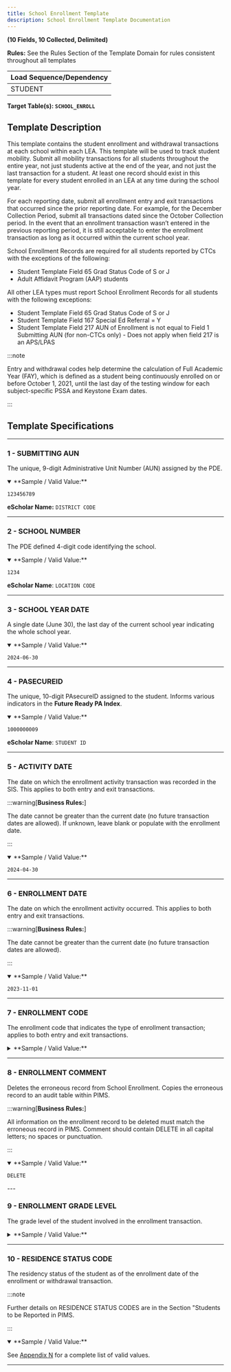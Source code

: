 ```yaml
---
title: School Enrollment Template
description: School Enrollment Template Documentation
---
```



**(10 Fields, 10 Collected, Delimited)**

**Rules:** See the Rules Section of the Template Domain for rules consistent throughout all templates

| **Load Sequence/Dependency** |
|------------------------------|
| STUDENT                      |


**Target Table(s): `SCHOOL_ENROLL`**

## Template Description

This template contains the student enrollment and withdrawal transactions at each school within each LEA. This template will be used to track student mobility. Submit all mobility transactions for all students throughout the entire year, not just students active at the end of the year, and not just the last transaction for a student. At least one record should exist in this template for every student enrolled in an LEA at any time during the school year.

For each reporting date, submit all enrollment entry and exit transactions that occurred since the prior reporting date. For example, for the December Collection Period, submit all transactions dated since the October Collection period. In the event that an enrollment transaction wasn’t entered in the previous reporting period, it is still acceptable to enter the enrollment transaction as long as it occurred within the current school year.

School Enrollment Records are required for all students reported by CTCs with the exceptions of the following:

-   Student Template Field 65 Grad Status Code of S or J
-   Adult Affidavit Program (AAP) students

All other LEA types must report School Enrollment Records for all students with the following exceptions:

-   Student Template Field 65 Grad Status Code of S or J
-   Student Template Field 167 Special Ed Referral = Y
-   Student Template Field 217 AUN of Enrollment is not equal to Field 1 Submitting AUN (for non-CTCs only) - Does not apply when field 217 is an APS/LPAS

:::note

Entry and withdrawal codes help determine the calculation of Full Academic Year (FAY), which is defined as a student being continuously enrolled on or before October 1, 2021, until the last day of the testing window for each subject-specific PSSA and Keystone Exam dates.

:::

## Template Specifications

---
### 1 - SUBMITTING AUN
<p><Badge color="required" /> <Badge color="key" /> <Badge length={9} /></p>


The unique, 9-digit Administrative Unit Number (AUN) assigned by the PDE.

<details open>
  <summary>**Sample / Valid Value:**</summary>

`123456789`

</details>

**eScholar Name:** `DISTRICT CODE`

---

### 2 - SCHOOL NUMBER
<p><Badge color="required" /> <Badge color="key" /> <Badge length={4} /></p>

The PDE defined 4-digit code identifying the school.

<details open>
  <summary>**Sample / Valid Value:**</summary>

`1234`

</details>

**eScholar Name**: `LOCATION CODE`

---

### 3 - SCHOOL YEAR DATE
<p><Badge color="required" /> <Badge color="key" /> <Badge length={10} /></p>

A single date (June 30), the last day of the current school year indicating the whole school year.

<details open>
  <summary>**Sample / Valid Value:**</summary>

`2024-06-30`

</details>

---

### 4 - PASECUREID
<p><Badge color="required" /> <Badge color="key" /> <Badge length={10} /></p>

The unique, 10-digit PAsecureID assigned to the student. Informs various indicators in the **Future Ready PA Index**.

<details open>
  <summary>**Sample / Valid Value:**</summary>

`1000000009`

</details>

**eScholar Name**: `STUDENT ID`

---

### 5 - ACTIVITY DATE
<p><Badge color="optional" /> <Badge color="updateable" /> <Badge length={10} /></p>

The date on which the enrollment activity transaction was recorded in the SIS. This applies to both entry and exit transactions.


:::warning[**Business Rules:**]

The date cannot be greater than the current date (no future transaction dates are allowed). If unknown, leave blank or populate with the enrollment date.

:::

<details open>
  <summary>**Sample / Valid Value:**</summary>

`2024-04-30`

</details>

---

### 6 - ENROLLMENT DATE
<p><Badge color="required" /> <Badge color="key" /> <Badge length={10} /></p>

The date on which the enrollment activity occurred. This applies to both entry and exit transactions.

:::warning[**Business Rules:**]

The date cannot be greater than the current date (no future transaction dates are allowed).

:::

<details open>
  <summary>**Sample / Valid Value:**</summary>

`2023-11-01`

</details>

---

### 7 - ENROLLMENT CODE
<p><Badge color="required" /> <Badge color="key" /> <Badge length={4} /></p>

The enrollment code that indicates the type of enrollment transaction; applies to both entry and exit transactions.

<details>
  <summary>**Sample / Valid Value:**</summary>

#### School Entry and Withdrawal Codes

| Code | Description                                                                                                                                                                                                                                                                                                                                                                                                                                                                                                                                                                                                                                                                                                                                                                                                                                                                                                                                                                                                                                                                                                                                                                                             | Matching Student Template \> Grad Status Code | Matching Special Ed Snapshot Template \> Exit Code                                                               |
|------|---------------------------------------------------------------------------------------------------------------------------------------------------------------------------------------------------------------------------------------------------------------------------------------------------------------------------------------------------------------------------------------------------------------------------------------------------------------------------------------------------------------------------------------------------------------------------------------------------------------------------------------------------------------------------------------------------------------------------------------------------------------------------------------------------------------------------------------------------------------------------------------------------------------------------------------------------------------------------------------------------------------------------------------------------------------------------------------------------------------------------------------------------------------------------------------------------------|-----------------------------------------------|------------------------------------------------------------------------------------------------------------------|
| `E01 ` | Entry: Student enrolled in a non-career and technical education (CTE) local education agency (LEA), or re-enters the LEA after being enrolled in a different LEA.                                                                                                                                                                                                                                                                                                                                                                                                                                                                                                                                                                                                                                                                                                                                                                                                                                                                                                                                                                                                                                       | N/A                                           | N/A                                                                                                              |
| `E05 ` | Entry: Student enters a part or full time CTC program that does not provide primary academics at a comprehensive or occupational CTC (CTC only). Can only be used by a CTC. All other LEAs record an E01 for the student.                                                                                                                                                                                                                                                                                                                                                                                                                                                                                                                                                                                                                                                                                                                                                                                                                                                                                                                                                                               | N/A                                           | N/A                                                                                                              |
| `E06 ` | Entry: Student enters a part or full time CTC program that provides primary academics at a comprehensive or occupational CTC (CTC only). Can **only** be used by a CTC. All other LEAs record an E01 for the student.                                                                                                                                                                                                                                                                                                                                                                                                                                                                                                                                                                                                                                                                                                                                                                                                                                                                                                                                                                                   | N/A                                           | N/A                                                                                                              |
| `R11 ` | Reentry: Student reenters same school/location within the same LEA. To be used after WD11 only for change to program, grade, residency change, etc. but the student stays in same school/location. Cannot be used by a CTC.                                                                                                                                                                                                                                                                                                                                                                                                                                                                                                                                                                                                                                                                                                                                                                                                                                                                                                                                                                             | N/A                                           | N/A                                                                                                              |
| `R12 ` | Reentry: Student enters a different school/location code within the same LEA. To be used after WD12 only for program, grade, residency change, etc. resulting in a change in school/location. Cannot be used by a CTC.                                                                                                                                                                                                                                                                                                                                                                                                                                                                                                                                                                                                                                                                                                                                                                                                                                                                                                                                                                                  | N/A                                           | N/A                                                                                                              |
| `WD01` | Student left school without transferring or dropped out: Moved from district and/or to another state, not known to be in school. Quit school. Left school without diploma or other certification after passing age up to which the district was required to provide a free, public education. Issued a General Employment Certificate, Farm or Domestic Service Exemption Permit. Attends an institution that is not primarily academic (military, Job Corps, corrections, etc.) and does not offer a secondary education. Attended Kindergarten and withdrew.  Whereabouts unknown. Student kidnapped. Is not in school but known to be suspended or expelled and their term of suspension or expulsion is over. Is not in school but known to be expelled with NO option to return. Is not in school but known to be ill, NOT verified as legitimate. Attends a nontraditional education setting, such as hospital/homebound institution, residential special education facility, correctional institution, community, or technical college where the program is classified as adult education that is NOT approved, administered or tracked by a regular school district. Lacks proper immunization. | `A`, `B`, `C`, `D`, `O`, `R`, or `W`          | `03` - Reached maximum age;<br />`04` - Dropped out                                                                       |
| `WD02` | Student transferred to another public local education agency (LEA): Moved from district & known to be in school.  Transferred to or is reported by another public LEA in Pennsylvania. NOT in school but known to be expelled and enrolled in another school and/or district. Committed to correctional institution and is enrolled in an education program. Attends a nontraditional education setting, such as hospital/homebound instruction, residential special education facility, correctional institution, community, or technical college where the program is administrated by an agency that is considered a special school district or extension of a regular school district or the program is an off-campus offering of a regular school district.  Special Education student who does not change district of residence, however, due to IEP is transferred to a special education placement (Student record would be updated to Special Education Referral = Y, School Number = 9999, Grad Status = blank)                                                                                                                                                                               | `T`                                           | If A or B: `99` - Moved within PA, known to be continuing                                                          |
| `WD03` | Student transferred to a private or nonpublic school or out of the state of PA, or out of the United States: Transferred to a home-schooling program. Transferred to a nonpublic or private institution. Transferred out of the state of PA or foreign exchange program. Moved out of the United States, enrollment status not known. Attends postsecondary institution (early college). Attends an institution that is NOT primarily academic (military, possibly Job Corps, corrections, etc.) and offers a secondary education program. Verified physically or mentally incapacitated. Is not in school but known to be ill, verified as legitimate. Is not in school but known to be suffering long-term illness and NOT receiving education services (residential drug treatment, severe physical or mental illness). Is not in school but known to be suspended or expelled and their term of suspension or expulsion is not yet over. Is not in school but known to be planning to enroll late (e.g., extended family vacation, seasonal work).                                                                                                                                                  | `L`                                           | If A or B: `99` - Moved within PA, known to be continuing<br />If C or D: `06` - Moved out of PA, known to be continuing |
| `WD04` | Student fulfilled graduation requirements. Received some other recognized credential, such as a certificate of attendance or GED.                                                                                                                                                                                                                                                                                                                                                                                                                                                                                                                                                                                                                                                                                                                                                                                                                                                                                                                                                                                                                                                                       | `G`                                           | `01` - Graduated with HS diploma;<br />`02` - Received GED<br />`04` - Dropped Out                                               |
| `WD06` | Student deceased                                                                                                                                                                                                                                                                                                                                                                                                                                                                                                                                                                                                                                                                                                                                                                                                                                                                                                                                                                                                                                                                                                                                                                                        | `L`                                           | `09` - Died                                                                                                        |
| `WD09` | Student enrolled but did not show: Status is unknown. Attended summer school – was not enrolled during the regular school year.                                                                                                                                                                                                                                                                                                                                                                                                                                                                                                                                                                                                                                                                                                                                                                                                                                                                                                                                                                                                                                                                         | `H`                                           | `03` - Reached Maximum Age;<br />`04` - Dropped Out                                                                       |
| `WD11` | Student changes program, grade, residency status, etc. but stays in same school/location within the same LEA during the school year. Do not use a withdrawal code for a student changing program, grade, residency status, etc. between school years. Must immediately reenroll with an R11-Rentery same school/location code (Exception: CTCs must immediately reenroll with an E05 or E06) Does not affect full academic year (FAY)                                                                                                                                                                                                                                                                                                                                                                                                                                                                                                                                                                                                                                                                                                                                                                   | N/A                                           | `05` - Transferred to Regular Education<br />**OR**<br /> N/A                                                               |
| `WD12` | Student changes program, grade, residency status, etc. resulting in a change in school/location within the same LEA during the school year. Do not use a withdrawal code for a student changing program, grade, residency status, or schools within the same LEA between school years. Must immediately reenroll with an R12-Reentery to different school/location code within the same AUN (Exception: CTCs must immediately reenroll with an E05 or E06) Does affect Full Academic Year (FAY)                                                                                                                                                                                                                                                                                                                                                                                                                                                                                                                                                                                                                                                                                                         | N/A                                           | `05` - Transferred to Regular Education<br />**OR**<br />N/A                                                               |

:::note
Local education agency (LEA) includes the following school entities: school district, charter and cyber charter school, career and technology center, intermediate unit, approved private school, state juvenile corrections institutions, and private residential rehabilitative institution.
:::

</details>

---

### 8 - ENROLLMENT COMMENT
<p><Badge color="optional" /> <Badge color="updateable" /> <Badge length={6} /></p>

Deletes the erroneous record from School Enrollment. Copies the erroneous record to an audit table within PIMS.

:::warning[**Business Rules:**]

All information on the enrollment record to be deleted must match the erroneous record in PIMS. Comment should contain DELETE in all capital letters; no spaces or punctuation.

:::


<details open>
  <summary>**Sample / Valid Value:**</summary>

`DELETE`

</details>
---

### 9 - ENROLLMENT GRADE LEVEL
<p><Badge color="required" /> <Badge color="updateable" /> <Badge length={3} /></p>

The grade level of the student involved in the enrollment transaction.

<details>
  <summary>**Sample / Valid Value:**</summary>

| Code | Grade Level Descriptions       | Notes                                                                                                                                                                                                                                                                                                                                                                                                                                                                                          |
|------|--------------------------------|------------------------------------------------------------------------------------------------------------------------------------------------------------------------------------------------------------------------------------------------------------------------------------------------------------------------------------------------------------------------------------------------------------------------------------------------------------------------------------------------|
| `PKA`  | PreK Half Day – Morning (AM)   | This is not a valid code for the Special Education Collections of December and July.                                                                                                                                                                                                                                                                                                                                                                                                           |
| `PKP`  | PreK Half Day – Afternoon (PM) | This is not a valid code for the Special Education Collections of December and July.                                                                                                                                                                                                                                                                                                                                                                                                           |
| `PKF`  | PreK Full Day                  | This is not a valid code for the Special Education Collections of December and July.                                                                                                                                                                                                                                                                                                                                                                                                           |
| `K4A`  | K4 Half Day – Morning (AM)     |                                                                                                                                                                                                                                                                                                                                                                                                                                                                                                |
| `K4P`  | K4 Half Day – Afternoon (PM)   |                                                                                                                                                                                                                                                                                                                                                                                                                                                                                                |
| `K4F`  | K4 Full Day                    |                                                                                                                                                                                                                                                                                                                                                                                                                                                                                                |
| `K5A`  | K5 Half Day – Morning (AM)     |                                                                                                                                                                                                                                                                                                                                                                                                                                                                                                |
| `K5P`  | K5 Half Day – Afternoon (PM)   |                                                                                                                                                                                                                                                                                                                                                                                                                                                                                                |
| `K5F`  | K5 Full Day                    |                                                                                                                                                                                                                                                                                                                                                                                                                                                                                                |
| `001`  | Grade 1                        |                                                                                                                                                                                                                                                                                                                                                                                                                                                                                                |
| `002`  | Grade 2                        |                                                                                                                                                                                                                                                                                                                                                                                                                                                                                                |
| `003`  | Grade 3                        |                                                                                                                                                                                                                                                                                                                                                                                                                                                                                                |
| `004`  | Grade 4                        |                                                                                                                                                                                                                                                                                                                                                                                                                                                                                                |
| `005`  | Grade 5                        |                                                                                                                                                                                                                                                                                                                                                                                                                                                                                                |
| `006`  | Grade 6                        |                                                                                                                                                                                                                                                                                                                                                                                                                                                                                                |
| `007`  | Grade 7                        |                                                                                                                                                                                                                                                                                                                                                                                                                                                                                                |
| `008`  | Grade 8                        |                                                                                                                                                                                                                                                                                                                                                                                                                                                                                                |
| `009`  | Grade 9                        |                                                                                                                                                                                                                                                                                                                                                                                                                                                                                                |
| `010`  | Grade 10                       |                                                                                                                                                                                                                                                                                                                                                                                                                                                                                                |
| `011`  | Grade 11                       |                                                                                                                                                                                                                                                                                                                                                                                                                                                                                                |
| `012`  | Grade 12                       |                                                                                                                                                                                                                                                                                                                                                                                                                                                                                                |
| `AAP`  | Adult Affidavit Program        | Use to identify adult students enrolled in Adult Affidavit Programs (which are adult only programs) formally registered with the Bureau of Career and Technical Education via the Career and Technical Education Information System (CATS) for this reporting year.  **NOTE:** This grade code DOES NOT apply to adults enrolled in “adult intergenerational programs” (historically referred to as “Adults in Secondary Programs”). This type of adult student is not to be reported in PIMS. |

:::note
Transitional First Grade is not a grade level in PIMS. Please enter students in Transitional First Grade as follows:

-   On the Student and Student Snapshot records, enter the "Current Grade Level" field as one of the K5 codes (K5F, K5A, K5P).
-   On the School Enrollment record, enter the same "Enrollment Grade Level” as was entered in the "Current Grade Level" field coded in \#1.
-   On the Student Course Enrollment record, enter the local course code that equates to the type of kindergarten coded in \#1 and \#2 in the "Course Code Long" field.

:::
</details>

---

### 10 - RESIDENCE STATUS CODE
<p><Badge color="conditional" /> <Badge color="updateable" /> <Badge length={1} /></p>

The residency status of the student as of the enrollment date of the enrollment or withdrawal transaction.

:::note

Further details on RESIDENCE STATUS CODES are in the Section "Students to be Reported in PIMS.

:::

<details open>
  <summary>**Sample / Valid Value:**</summary>

See [Appendix N](Appendix/appendix-N.mdx) for a complete list of valid values.

</details>

---